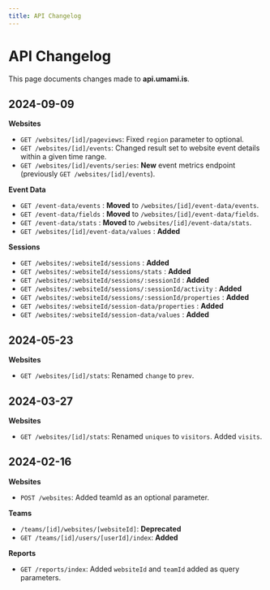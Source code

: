 ```yaml
---
title: API Changelog
---
```


# API Changelog

This page documents changes made to **api.umami.is**.

## 2024-09-09

**Websites**

- `GET /websites/[id]/pageviews`: Fixed `region` parameter to optional.
- `GET /websites/[id]/events`: Changed result set to website event details within a given time range.
- `GET /websites/[id]/events/series`: **New** event metrics endpoint (previously `GET /websites/[id]/events`).

**Event Data**

- `GET /event-data/events` : **Moved** to `/websites/[id]/event-data/events`.
- `GET /event-data/fields` : **Moved** to `/websites/[id]/event-data/fields`.
- `GET /event-data/stats` : **Moved** to `/websites/[id]/event-data/stats`.
- `GET /websites/[id]/event-data/values` : **Added**

**Sessions**

- `GET /websites/:websiteId/sessions` : **Added**
- `GET /websites/:websiteId/sessions/stats` : **Added**
- `GET /websites/:websiteId/sessions/:sessionId` : **Added**
- `GET /websites/:websiteId/sessions/:sessionId/activity` : **Added**
- `GET /websites/:websiteId/sessions/:sessionId/properties` : **Added**
- `GET /websites/:websiteId/session-data/properties` : **Added**
- `GET /websites/:websiteId/session-data/values` : **Added**

## 2024-05-23

**Websites**

- `GET /websites/[id]/stats`: Renamed `change` to `prev`.

## 2024-03-27

**Websites**

- `GET /websites/[id]/stats`: Renamed `uniques` to `visitors`. Added `visits`.

## 2024-02-16

**Websites**

- `POST /websites`: Added teamId as an optional parameter.

**Teams**

- `/teams/[id]/websites/[websiteId]`: **Deprecated**
- `GET /teams/[id]/users/[userId]/index`: **Added**

**Reports**

- `GET /reports/index`: Added `websiteId` and `teamId` added as query parameters.
